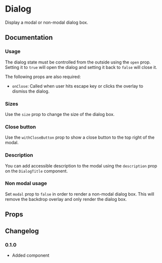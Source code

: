 # Dialog

Display a modal or non-modal dialog box.

## Documentation

### Usage

The dialog state must be controlled from the outside using the `open` prop. Setting it to `true` will open the dialog and setting it back to `false` will close it.

The following props are also required:

- `onClose`: Called when user hits escape key or clicks the overlay to dismiss the dialog.

<ax-demo name="dialog/usage" />

### Sizes

Use the `size` prop to change the size of the dialog box.

<ax-demo name="dialog/size-usage" />

### Close button

Use the `withCloseButton` prop to show a close button to the top right of the modal.

<ax-demo name="dialog/close-usage" />

### Description

You can add accessible description to the modal using the `description` prop on the `DialogTitle` component.

<ax-demo name="dialog/description-usage" />

### Non modal usage

Set `modal` prop to `false` in order to render a non-modal dialog box. This will remove the backdrop overlay and only render the dialog box.

<ax-demo name="dialog/modal-usage" />

## Props

<ax-props-table component="Dialog" />

<ax-props-table component="DialogTitle" />

<ax-props-table component="DialogBody" />

<ax-props-table component="DialogFooter" />

## Changelog

### 0.1.0

- Added component

